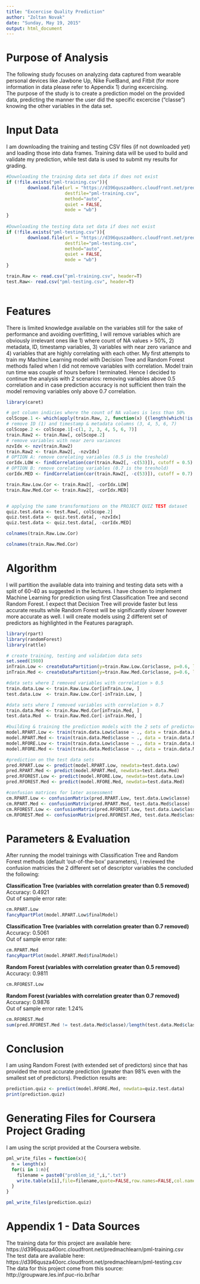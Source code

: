 ```yaml
---
title: "Excercise Quality Prediction"
author: "Zoltan Novak"
date: "Sunday, May 19, 2015"
output: html_document
---
```


<h1>Purpose of Analysis</h1>
<p>
The following study focuses on analyzing data captured from wearable personal devices like Jawbone Up, Nike FuelBand, and Fitbit (for more information in data please refer to Appendix 1) during excercising.</BR>
The purpose of the study is to create a prediction model on the provided data, predicting the manner the user did the specific excercise ("classe") knowing the other variables in the data set.
</p>

<h1>Input Data</h1>
<p>
I am downloading the training and testing CSV files (if not downloaded yet) and loading those into data frames. Training data will be used to build and validate my prediction, while test data is used to submit my results for grading.

</p>
```r
#Downloading the training data set data if does not exist
if (!file.exists("pml-training.csv")){
        download.file(url = "https://d396qusza40orc.cloudfront.net/predmachlearn/pml-training.csv", 
                      destfile="pml-training.csv",
                      method="auto", 
                      quiet = FALSE, 
                      mode = "wb")
}
        
#Downloading the testing data set data if does not exist
if (!file.exists("pml-testing.csv")){
        download.file(url = "https://d396qusza40orc.cloudfront.net/predmachlearn/pml-testing.csv", 
                      destfile="pml-testing.csv",
                      method="auto", 
                      quiet = FALSE, 
                      mode = "wb")
}

train.Raw <- read.csv("pml-training.csv", header=T)
test.Raw<- read.csv("pml-testing.csv", header=T)
        
```

<h1>Features</h1>
<p>
There is limited knowledge available on the variables still for the sake of performance and avoiding overfitting, I will remove variables which are obviously irrelevant ones like 1) where count of NA values > 50%, 2) metadata, ID, timestamp variables, 3) variables with near zero variance and 4) variables that are highly correlating with each other. My first attempts to train my Machine Learning model with Decision Tree and Random Forest methods failed when I did not remove variables with correlation. Model train run time was couple of hours before I terminated. Hence I decided to continue the analysis with 2 scenarios: removing variables above 0.5 correlation and in case prediction accuracy is not sufficient then train the model removing variables only above 0.7 correlation.
</p>
```r
library(caret)

# get column indicies where the count of NA values is less than 50%
colScope.1 <- which(apply(train.Raw, 2, function(x) {(length(which(!is.na(x))) / (length(x))) > 0.5}), arr.ind=T, useNames=F)
# remove ID (1) and timestamp & metadata columns (3, 4, 5, 6, 7)
colScope.2 <- colScope.1[-c(1, 2, 3, 4, 5, 6, 7)]
train.Raw2 <- train.Raw[, colScope.2]
# remove variables with near zero variances
nzvIdx <- nzv(train.Raw2)
train.Raw2 <- train.Raw2[, -nzvIdx]
# OPTION A: remove corelating variables (0.5 is the treshold)
corIdx.LOW <- findCorrelation(cor(train.Raw2[, -c(53)]), cutoff = 0.5)
# OPTION B: remove corelating variables (0.7 is the treshold)
corIdx.MED <- findCorrelation(cor(train.Raw2[, -c(53)]), cutoff = 0.7)

train.Raw.Low.Cor <- train.Raw2[, -corIdx.LOW]
train.Raw.Med.Cor <- train.Raw2[, -corIdx.MED]


# applying the same transformations on the PROJECT QUIZ TEST dataset
quiz.test.data <- test.Raw[, colScope.2]
quiz.test.data <- quiz.test.data[, -nzvIdx]
quiz.test.data <- quiz.test.data[, -corIdx.MED]
```


```r
colnames(train.Raw.Low.Cor)
```


```r
colnames(train.Raw.Med.Cor)
```


<h1>Algorithm</h1>
<p>
I will partition the available data into training and testing data sets with a split of 60-40 as suggested in the lectures.
I have chosen to implement Machine Learning for prediction using first Classification Tree and second Random Forest. I expect that Decision Tree will provide faster but less accurate results while Random Forest will be significantly slower however more accurate as well.
I will create models using 2 different set of predictors as highlighted in the Features paragraph.

</p>
```r
library(rpart)
library(randomForest)
library(rattle)

# create training, testing and validation data sets
set.seed(1980)
inTrain.Low <- createDataPartition(y=train.Raw.Low.Cor$classe, p=0.6, list=F)
inTrain.Med <- createDataPartition(y=train.Raw.Med.Cor$classe, p=0.6, list=F)

#data sets where I removed variables with correlation > 0.5
train.data.Low <- train.Raw.Low.Cor[inTrain.Low, ]
test.data.Low  <- train.Raw.Low.Cor[-inTrain.Low, ]

#data sets where I removed variables with correlation > 0.7
train.data.Med <- train.Raw.Med.Cor[inTrain.Med, ]
test.data.Med  <- train.Raw.Med.Cor[-inTrain.Med, ]

#building & training the prediction models with the 2 sets of predictors, using RPART and RT methods
model.RPART.Low <- train(train.data.Low$classe ~ ., data = train.data.Low, method="rpart")
model.RPART.Med <- train(train.data.Med$classe ~ ., data = train.data.Med, method="rpart")
model.RFORE.Low <- train(train.data.Low$classe ~ ., data = train.data.Low, method="rf")
model.RFORE.Med <- train(train.data.Med$classe ~ ., data = train.data.Med, method="rf")

#prediction on the test data sets
pred.RPART.Low <- predict(model.RPART.Low, newdata=test.data.Low)
pred.RPART.Med <- predict(model.RPART.Med, newdata=test.data.Med)
pred.RFOREST.Low <- predict(model.RFORE.Low, newdata=test.data.Low)
pred.RFOREST.Med <- predict(model.RFORE.Med, newdata=test.data.Med)

#confusion matrices for later assessment
cm.RPART.Low <- confusionMatrix(pred.RPART.Low, test.data.Low$classe)
cm.RPART.Med <- confusionMatrix(pred.RPART.Med, test.data.Med$classe)
cm.RFOREST.Low <- confusionMatrix(pred.RFOREST.Low, test.data.Low$classe)
cm.RFOREST.Med <- confusionMatrix(pred.RFOREST.Med, test.data.Med$classe)

```

<h1>Parameters & Evaluation</h1>
<p>
After running the model trainings with Classification Tree and Random Forest methods (default 'out-of-the-box' parameters), I reviewed the confusion matricies the 2 different set of descriptor variables the concluded the following:
</p>
<p>
<b>Classification Tree (variables with correlation greater than 0.5 removed)</b></br>
Accuracy: 0.4921</br>
Out of sample error rate: </br>
</p>
```r
cm.RPART.Low
fancyRpartPlot(model.RPART.Low$finalModel)
```

<p>
<b>Classification Tree (variables with correlation greater than 0.7 removed)</b></br>
Accuracy: 0.5061</br>
Out of sample error rate: </br>
</p>
```r
cm.RPART.Med
fancyRpartPlot(model.RPART.Med$finalModel)
```

<p>
<b>Random Forest (variables with correlation greater than 0.5 removed)</b></br>
Accuracy: 0.9811</br>
</p>
```r
cm.RFOREST.Low
```
<p>
<b>Random Forest (variables with correlation greater than 0.7 removed)</b></br>
Accuracy: 0.9876</br>
Out of sample error rate: 1.24%</br>
</p>

```r
cm.RFOREST.Med
sum(pred.RFOREST.Med != test.data.Med$classe)/length(test.data.Med$classe)
```


<h1>Conclusion</h1>
<p>
I am using Random Forest (with extended set of predictors) since that has provided the most accurate prediction (greater than 98% even with the smallest set of predictors). Prediction results are:

</p>
```r
prediction.quiz <- predict(model.RFORE.Med, newdata=quiz.test.data)
print(prediction.quiz)
```


<h1>Generating Files for Coursera Project Grading</h1>
<p>
I am using the script provided at the Coursera website.
</p>
```r
pml_write_files = function(x){
  n = length(x)
  for(i in 1:n){
    filename = paste0("problem_id_",i,".txt")
    write.table(x[i],file=filename,quote=FALSE,row.names=FALSE,col.names=FALSE)
  }
}

pml_write_files(prediction.quiz)
```



<h1><b>Appendix 1 - Data Sources</b></h1>
<p>
The training data for this project are available here: https://d396qusza40orc.cloudfront.net/predmachlearn/pml-training.csv </BR>
The test data are available here: https://d396qusza40orc.cloudfront.net/predmachlearn/pml-testing.csv </BR>
The data for this project come from this source: http://groupware.les.inf.puc-rio.br/har</BR>
</p>
